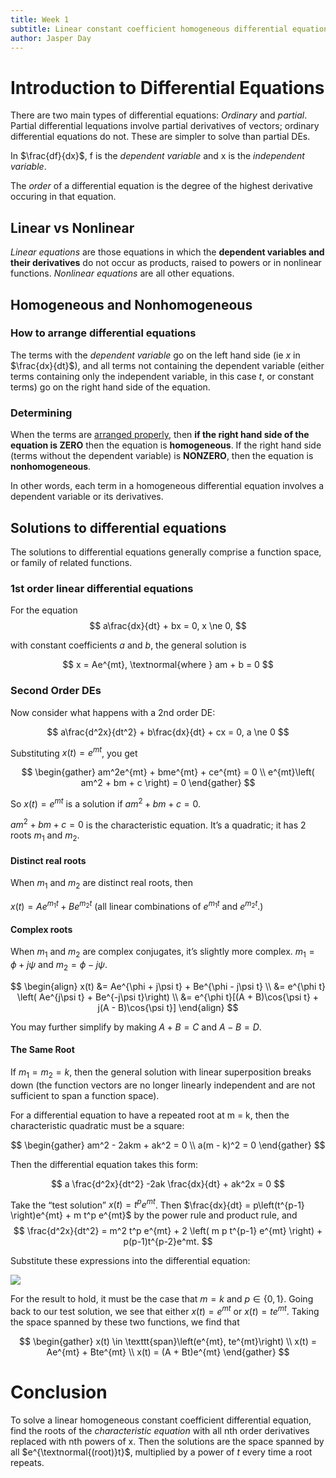 ```yaml
---
title: Week 1
subtitle: Linear constant coefficient homogeneous differential equations
author: Jasper Day
---
```


# Introduction to Differential Equations

There are two main types of differential equations: *Ordinary* and *partial*. Partial differential lequations involve partial derivatives of vectors; ordinary differential equations do not. These are simpler to solve than partial DEs.

In $\frac{df}{dx}$, f is the *dependent variable* and x is the *independent variable*.

The *order* of a differential equation is the degree of the highest derivative occuring in that equation.

## Linear vs Nonlinear

*Linear equations* are those equations in which the **dependent variables and their derivatives** do not occur as products, raised to powers or in nonlinear functions. *Nonlinear equations* are all other equations. 

## Homogeneous and Nonhomogeneous

### How to arrange differential equations

The terms with the *dependent variable* go on the left hand side (ie $x$ in $\frac{dx}{dt}$), and all terms not containing the dependent variable (either terms containing only the independent variable, in this case $t$, or constant terms) go on the right hand side of the equation.

### Determining

When the terms are [arranged properly](1_Linear_DE.qmd#how-to-arrange-differential-equations), then **if the right hand side of the equation is ZERO** then the equation is **homogeneous**. If the right hand side (terms without the dependent variable) is **NONZERO**, then the equation is **nonhomogeneous**.

In other words, each term in a homogeneous differential equation involves a dependent variable or its derivatives.

## Solutions to differential equations

The solutions to differential equations generally comprise a function space, or family of related functions.

### 1st order linear differential equations

For the equation
$$
a\frac{dx}{dt} + bx = 0, x \ne 0,
$$

with constant coefficients $a$ and $b$, the general solution is 

$$
x = Ae^{mt}, \textnormal{where } am + b = 0
$$

### Second Order DEs

Now consider what happens with a 2nd order DE:

$$
a\frac{d^2x}{dt^2} + b\frac{dx}{dt} + cx = 0, a \ne 0
$$

Substituting $x(t) = e^{mt}$, you get 

$$
\begin{gather}
am^2e^{mt} + bme^{mt} + ce^{mt} = 0 \\
e^{mt}\left( am^2 + bm + c \right) = 0
\end{gather}
$$

So $x(t) = e^{mt}$ is a solution if $am^2 + bm + c = 0$. 

$am^2 + bm + c = 0$ is the characteristic equation. It's a quadratic; it has 2 roots $m_1$ and $m_2$.

#### Distinct real roots

When $m_1$ and $m_2$ are distinct real roots, then 

$x(t) = Ae^{m_1t} + Be^{m_2t}$ (all linear combinations of $e^{m_1t}$ and $e^{m_2t}$.)

#### Complex roots

When $m_1$ and $m_2$ are complex conjugates, it's slightly more complex. $m_1 = \phi + j\psi$ and $m_2 = \phi - j\psi$. 

$$
\begin{align}
x(t) &= Ae^{\phi + j\psi t} + Be^{\phi - j\psi t} \\
&= e^{\phi t} \left( Ae^{j\psi t}  + Be^{-j\psi t}\right) \\
&= e^{\phi t}[(A + B)\cos{\psi t} + j(A - B)\cos{\psi t}]
\end{align}
$$

You may further simplify by making $A + B = C$ and $A - B = D$.

#### The Same Root

If $m_1 = m_2 = k$, then the general solution with linear superposition breaks down (the function vectors are no longer linearly independent and are not sufficient to span a function space).

For a differential equation to have a repeated root at m = k, then the characteristic quadratic must be a square:

$$
\begin{gather}
am^2 - 2akm + ak^2 = 0 \\
a(m - k)^2 = 0
\end{gather}
$$

Then the differential equation takes this form:

$$
a \frac{d^2x}{dt^2} -2ak \frac{dx}{dt} + ak^2x = 0
$$

Take the "test solution" $x(t) = t^p e^{mt}$. Then $\frac{dx}{dt} = p\left(t^{p-1} \right)e^{mt} + m t^p e^{mt}$ by the power rule and product rule, and 
$$
\frac{d^2x}{dt^2} = m^2 t^p e^{mt} + 2 \left( m p t^{p-1} e^{mt} \right) + p(p-1)t^{p-2}e^mt.
$$

Substitute these expressions into the differential equation:

![](Images/1_Same_Root_DE.png)

For the result to hold, it must be the case that $m = k$ and $p \in \{ 0,1 \}$. Going back to our test solution, we see that either $x(t) = e^{mt}$ or $x(t) = te^{mt}$. Taking the space spanned by these two functions, we find that 

$$
\begin{gather}
x(t) \in \texttt{span}\left(e^{mt}, te^{mt}\right) \\
x(t) = Ae^{mt} + Bte^{mt} \\
x(t) = (A + Bt)e^{mt}
\end{gather}
$$

# Conclusion

To solve a linear homogeneous constant coefficient differential equation, find the roots of the *characteristic equation* with all nth order derivatives replaced with nth powers of x. Then the solutions are the space spanned by all $e^{\textnormal{(root)}t}$, multiplied by a power of $t$ every time a root repeats.

